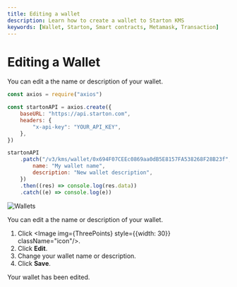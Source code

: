 ```yaml
---
title: Editing a wallet
description: Learn how to create a wallet to Starton KMS
keywords: [Wallet, Starton, Smart contracts, Metamask, Transaction]
---
```



# Editing a Wallet

<Tabs>
<TabItem value="code" label="From Code">

You can edit a the name or description of your wallet.

```js showLineNumbers
const axios = require("axios")

const startonAPI = axios.create({
	baseURL: "https://api.starton.com",
	headers: {
		"x-api-key": "YOUR_API_KEY",
	},
})

startonAPI
	.patch("/v3/kms/wallet/0x694F07CEEc0869aa0dB5E8157FA538268F28B23f", {
		name: "My wallet name",
		description: "New wallet description",
	})
	.then((res) => console.log(res.data))
	.catch((e) => console.log(e))
```

</TabItem>
<TabItem value="dashboard" label="From Webapp">

<Image img={Withdraw} alt="Wallets" />

You can edit a the name or description of your wallet.

1. Click <Image img={ThreePoints} style={{width: 30}} className="icon"/>.
1. Click **Edit**.
1. Change your wallet name or description.
1. Click **Save**.

Your wallet has been edited.

</TabItem>
</Tabs>
